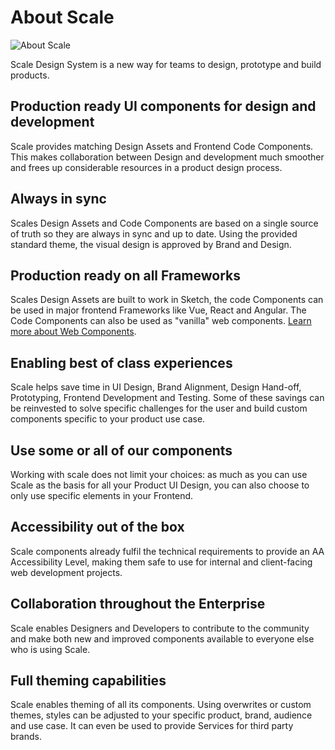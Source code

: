
<Meta title="Getting Started/About Scale" />

# About Scale

![About Scale](/assets/About-Scale.png)

Scale Design System is a new way for teams to design, prototype and build products.

## Production ready UI components for design and development

Scale provides matching Design Assets and Frontend Code Components. This makes collaboration between Design and development much smoother and frees up considerable resources in a product design process.

## Always in sync

Scales Design Assets and Code Components are based on a single source of truth so they are always in sync and up to date. Using the provided standard theme, the visual design is approved by Brand and Design.

## Production ready on all Frameworks

Scales Design Assets are built to work in Sketch, the code Components can be used in major frontend Frameworks like Vue, React and Angular. The Code Components can also be used as "vanilla" web components. [Learn more about Web Components](#).

## Enabling best of class experiences

Scale helps save time in UI Design, Brand Alignment, Design Hand-off, Prototyping, Frontend Development and Testing. Some of these savings can be reinvested to solve specific challenges for the user and build custom components specific to your product use case.

## Use some or all of our components

Working with scale does not limit your choices: as much as you can use Scale as the basis for all your Product UI Design, you can also choose to only use specific elements in your Frontend.

## Accessibility out of the box

Scale components already fulfil the technical requirements to provide an AA Accessibility Level, making them safe to use for internal and client-facing web development projects.

## Collaboration throughout the Enterprise

Scale enables Designers and Developers to contribute to the community and make both new and improved components available to everyone else who is using Scale.

## Full theming capabilities

Scale enables theming of all its components. Using overwrites or custom themes, styles can be adjusted to your specific product, brand, audience and use case. It can even be used to provide Services for third party brands.
